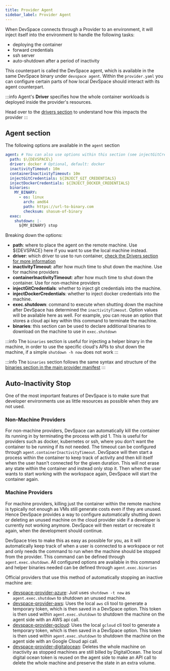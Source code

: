 ```yaml
---
title: Provider Agent
sidebar_label: Provider Agent
---
```


When DevSpace connects through a Provider to an environment, it will inject itself into the environment to handle the following tasks:
- deploying the container
- forward credentials
- ssh server
- auto-shutdown after a period of inactivity

This counterpart is called the DevSpace agent, which is available in the same DevSpace binary under `devspace agent`.
Within the `provider.yaml` you can configure certain parts of how local DevSpace should interact with its agent counterpart.

:::info
Agent's **Driver** specifies how the whole container workloads is deployed inside
the provider's resources.

Head over to the [drivers section](./driver.mdx) to understand how this impacts
the provider
:::

## Agent section

The following options are available in the `agent` section

```yaml
agent: # You can also use options within this section (see injectGitCredentials as an example)
  path: $\{DEVSPACE\}
  driver: docker # Optional, default: docker
  inactivityTimeout: 10m
  containerInactivityTimeout: 10m
  injectGitCredentials: ${INJECT_GIT_CREDENTIALS}
  injectDockerCredentials: ${INJECT_DOCKER_CREDENTIALS}
  binaries:
    MY_BINARY:
      - os: linux
        arch: amd64
        path: https://url-to-binary.com
        checksum: shasum-of-binary
  exec:
    shutdown: |-
      ${MY_BINARY} stop
```

Breaking down the options:

- **path**: where to place the agent on the remote machine. Use $\{DEVSPACE\} here if you want to use the local machine instead.
- **driver**: which driver to use to run container, [check the Drivers section for more information](./driver.mdx)
- **inactivityTimeout**: after how much time to shut down the machine. Use for machine providers
- **containerInactivityTimeout**: after how much time to shut down the container. Use for non-machine providers
- **injectGitCredentials**: whether to inject git credentials into the machine.
- **injectDockerCredentials**: whether to inject docker credentials into the machine.
- **exec.shutdown**: command to execute when shutting down the machine after DevSpace has determined the `inactivityTimeout`. Option values will be available here as well. For example, you can reuse an option that stores a cloud api key within this command to terminate the machine.
- **binaries**: this section can be used to declare additional binaries to download on the machine to use in `exec.shutdown`

:::info
The `binaries` section is useful for injecting a helper binary in the machine, in order to
use the specific cloud's APIs to shut down the machine, if a simple `shutdown -h now` does not work
:::

:::info
The `binaries` section follows the same syntax and structure of the [binaries section in the main provider manifest](./binaries.mdx)
:::

## Auto-Inactivity Stop

One of the most important features of DevSpace is to make sure that developer environments use as little resources as possible when they are not used.

### Non-Machine Providers

For non-machine providers, DevSpace can automatically kill the container its running in by terminating the process with pid 1. This is useful for providers such as docker, kubernetes or ssh, where you don't want the container to be running if its not needed. The timeout can be configured through `agent.containerInactivityTimeout`. DevSpace will then start a process within the container to keep track of activity and then kill itself when the user hasn't connected for the given duration. This will not erase any state within the container and instead only stop it. Then when the user wants to start working with the workspace again, DevSpace will start the container again.

### Machine Providers

For machine providers, killing just the container within the remote machine is typically not enough as VMs still generate costs even if they are unused.
Hence DevSpace provides a way to configure automatically shutting down or deleting an unused machine on the cloud provider side if a developer is currently not working anymore.
DevSpace will then restart or recreate it again, when the development should continue.

DevSpace tries to make this as easy as possible for you, as it will automatically keep track of when a user is connected to a workspace or not and only needs the command to run when the machine should be stopped from the provider.
This command can be defined through `agent.exec.shutdown`.
All configured options are available in this command and helper binaries needed can be defined through `agent.exec.binaries`

Official providers that use this method of automatically stopping an inactive machine are:
- [devspace-provider-azure](https://dev.khulnasoft.com-provider-azure): Just uses `shutdown -t now` as `agent.exec.shutdown` to shutdown an unused machine.
- [devspace-provider-aws](https://dev.khulnasoft.com-provider-aws): Uses the local `aws` cli tool to generate a temporary token, which is then saved in a DevSpace option. This token is then used within `agent.exec.shutdown` to shutdown the machine on the agent side with an AWS api call.
- [devspace-provider-gcloud](https://dev.khulnasoft.com-provider-gcloud): Uses the local `gcloud` cli tool to generate a temporary token, which is then saved in a DevSpace option. This token is then used within `agent.exec.shutdown` to shutdown the machine on the agent side with an Google Cloud api call.
- [devspace-provider-digitalocean](https://dev.khulnasoft.com-provider-digitalocean): Deletes the whole machine on inactivity as stopped machines are still billed by DigitalOcean. The local digital ocean token is reused on the agent side to make an API call to delete the whole machine and preserve the state in an extra volume.
